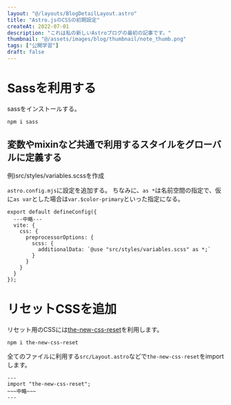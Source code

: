 ```yaml
---
layout: "@/layouts/BlogDetailLayout.astro"
title: "Astro.jsのCSSの初期設定"
createAt: 2022-07-01
description: "これは私の新しいAstroブログの最初の記事です。"
thumbnail: "@/assets/images/blog/thumbnail/note_thumb.png"
tags: ["公開学習"]
draft: false
---
```


# Sassを利用する

sassをインストールする。

```
npm i sass
```

## 変数やmixinなど共通で利用するスタイルをグローバルに定義する

例)src/styles/variables.scssを作成

`astro.config.mjs`に設定を追加する。
ちなみに、`as *`は名前空間の指定で、仮に`as var`とした場合は`var.$color-primary`といった指定になる。

```
export default defineConfig({
  ---中略---
  vite: {
    css: {
      preprocessorOptions: {
        scss: {
          additionalData: `@use "src/styles/variables.scss" as *;`
        }
      }
    }
  }
});

```

# リセットCSSを追加

リセット用のCSSには[the-new-css-reset](https://elad2412.github.io/the-new-css-reset/)を利用します。

```
npm i the-new-css-reset
```

全てのファイルに利用する`src/Layout.astro`などで`the-new-css-reset`をimportします。

```
---
import "the-new-css-reset";
~~~中略~~~
---
```
